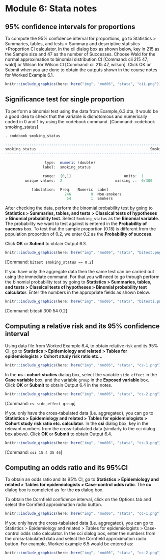 # Module 6: Stata notes {-}

## 95% confidence intervals for proportions
To compute the 95% confidence interval for proportions, go to Statistics > Summaries, tables, and tests > Summary and descriptive statistics >Proportion CI calculator. In the cii dialog box as shown below, key in 215 as the Sample size and 47 as the number of Successes. Choose Wald for the normal approximation to binomial distribution CI [Command: cii 215 47, wald] or Wilson for Wilson CI [Command: cii 215 47, wilson]. Click OK or Submit when you are done to obtain the outputs shown in the course notes for Worked Example 6.1.

```r
knitr::include_graphics(here::here("img", "mod06", "stata", "cii.png"))
```

## Significance test for single proportion
To perform a binomial test using the data from Example_6.3.dta, it would be a good idea to check that the variable is dichotomous and numerically coded in 0 and 1 by using the codebook command. [Command: codebook smoking_status]

```r
. codebook smoking_status 

--------------------------------------------------------------------------------
smoking_status                                                    Smoking status
--------------------------------------------------------------------------------

                  type:  numeric (double)
                 label:  smoking_status

                 range:  [0,1]                        units:  1
         unique values:  2                        missing .:  0/300

            tabulation:  Freq.   Numeric  Label
                           246         0  Non-smokers
                            54         1  Smokers
```

After checking the data, perform the binomial probability test by going to **Statistics > Summaries, tables, and tests > Classical tests of hypotheses > Binomial probability test**. Select `Smoking_status` as the **Binomial variable**. The probability we want to test against is entered in the **Probability of success** box. To test that the sample proportion (0.18) is different from the population proportion of 0.2, we enter 0.2 as the **Probability of success**.

Click **OK** or **Submit** to obtain Output 6.3.

```r
knitr::include_graphics(here::here("img", "mod06", "stata", "bitest.png"))
```

[Command: `bitest smoking_status == 0.2`]

If you have only the aggregate data then the same test can be carried out using the immediate command. For that you will need to go through perform the binomial 
probability test by going to **Statistics > Summaries, tables, and tests > Classical tests of hypotheses > Binomial probability test calculator**. Enter the numbers in the appropriate fields as shown below.

```r
knitr::include_graphics(here::here("img", "mod06", "stata", "bitesti.png"))
```

[Command: bitesti 300 54 0.2]

## Computing a relative risk and its 95% confidence interval

Using data file from Worked Example 6.4, to obtain relative risk and its 95% CI, go to **Statistics > Epidemiology and related > Tables for epidemiologists > Cohort study risk ratio etc...**

```r
knitr::include_graphics(here::here("img", "mod06", "stata", "cs-1.png"))
```

In the **cs – cohort studies** dialog box, select the variable `side_effect` in the **Case variable** box, and the variable `group` in the **Exposed variable** box. Click **OK** or **Submit** to obtain Output 6.4 in the notes.

```r
knitr::include_graphics(here::here("img", "mod06", "stata", "cs-2.png"))
```

[Command: `cs side_effect group`]

If you only have the cross-tabulated data (i.e. aggregated), you can go to **Statistics > Epidemiology and related > Tables for epidemiologists > Cohort study risk ratio etc. calculator**. In the **csi** dialog box, key in the relevant numbers from the cross-tabulated data (similarly to the cci dialog box above). Click **OK** or **Submit** to obtain Output 6.4.

```r
knitr::include_graphics(here::here("img", "mod06", "stata", "cs-3.png"))
```

[Command: `csi 15 4 35 46`]


## Computing an odds ratio and its 95%CI

To obtain an odds ratio and its 95% CI, go to **Statistics > Epidemiology and related > Tables for epidemiologists > Case-control odds ratio**. The **cc** dialog box is completed as for the **cs** dialog box.

To obtain the Cornfield confidence interval, click on the Options tab and select the Cornfield approximation radio button.

```r
knitr::include_graphics(here::here("img", "mod06", "stata", "cc-1.png"))
```

If you only have the cross-tabulated data (i.e. aggregated), you can go to Statistics > Epidemiology and related > Tables for epidemiologists > Case-control odds ratio calculator. In the cci dialog box, enter the numbers from the cross-tabulated data and select the Cornfield approximation radio button. For example, Worked example 6.5 would be entered as:

```r
knitr::include_graphics(here::here("img", "mod06", "stata", "cc-2.png"))
```
